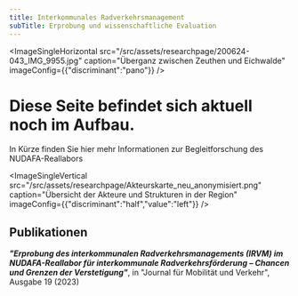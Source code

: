 ```yaml
---
title: Interkommunales Radverkehrsmanagement
subTitle: Erprobung und wissenschaftliche Evaluation
---
```

<ImageSingleHorizontal src="/src/assets/researchpage/200624-043_IMG_9955.jpg" caption="Überganz zwischen Zeuthen und Eichwalde" imageConfig={{"discriminant":"pano"}} />

# Diese Seite befindet sich aktuell noch im Aufbau.&#x20;

In Kürze finden Sie hier mehr Informationen zur Begleitforschung des NUDAFA-Reallabors

<ImageSingleVertical src="/src/assets/researchpage/Akteurskarte_neu_anonymisiert.png" caption="Übersicht der Akteure und Strukturen in der Region" imageConfig={{"discriminant":"half","value":"left"}} />

## Publikationen

<TextLinkArrow href="https://journals.qucosa.de/jmv/article/view/125/103" display="Samland, Kollert, und Ahrend (2023): " external={false} />

***"Erprobung des interkommunalen Radverkehrsmanagements (IRVM) im NUDAFA-Reallabor für interkommunale Radverkehrsförderung – Chancen und Grenzen der Verstetigung"***, in "Journal für Mobilität und Verkehr", Ausgabe 19 (2023)
